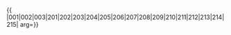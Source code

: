 {{ {{{1|PRC admin/showlist}}}
|001|002|003|201|202|203|204|205|206|207|208|209|210|211|212|213|214|215|
arg={{{arg|}}}}}